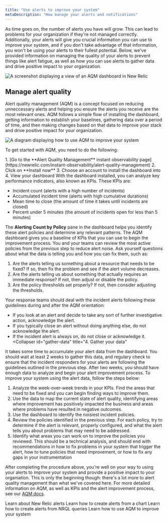 ```yaml
---
title: "Use alerts to improve your system"
metaDescription: "How manage your alerts and notifications"
---
```




As time goes on, the number of alerts you have will grow. This can lead to problems for your organization if they're not managed correctly. Additionally, your alerts will give you crucial information you can use to improve your system, and if you don't take advantage of that information, you won't be using your alerts to their fullest potential. Below, we've provided information on managing the quality of your alerts to prevent things like alert fatigue, as well as how you can use alerts to gather data and drive positive impact to your organization.

<img
    title="AQM dashboard"
    alt="A screenshot displaying a view of an AQM dashboard in New Relic"
    src={AQMdash}
/>

## Manage alert quality

Alert quality management (AQM) is a concept focused on reducing unneccessary alerts and helping you ensure the alerts you receive are the most relevant ones. AQM follows a simple flow of installing the dashboard, getting information to establish your baselines, gathering data over a period of time, and then making changes based on that data to improve your stack and drive positive impact for your organization.

<img
    title="AQM flow"
    alt="A diagram displaying how to use AQM to improve your system"
    src={AQMflow}
/>

To get started with AQM, you need to do the following:

<CollapserGroup>
    <Collapser
        id="AQM-dash"
        title="1. Install the AQM dashboard"
    >
1. [Go to the **Alert Quality Management** instant observability page](https://newrelic.com/instant-observability/alert-quality-management)
2. Click on **Install now**
3. Choose an account to install the dashboard into
4. View your dashboard
    </Collapser>
    <Collapser
        id="KPIs"
        title="2. Analyze your KPIs"
    >
With the dashboard installed, you can analyze key performance indicators, also known as KPIs. These KPIs are:

* Incident count (alerts with a high number of incidents)
* Accumulated incident time (alerts with high cumulative durations)
* Mean time to close (the amount of time it takes until incidents are closed)
* Percent under 5 minutes (the amount of incidents open for less than 5 minutes)

The **Alerting Count by Policy** pane in the dashboard helps you identify these alert policies and determine any relevant patterns.
    </Collapser>
    <Collapser
        id="first-enablement"
        title="3. Begin the first AQM orientation"
    >
The AQM dashboard gives you a baseline of KPIs that you can use to begin the improvement process. You and your teams can review the most active policies from the previous step to reduce alert noise. Ask yourself questions about what the data is telling you and how you can fix them, such as:
1. Are the alerts telling us something about a resource that needs to be fixed? If so, then fix the problem and see if the alert volume decreases.
2. Are the alerts telling us about something that actually requires an immediate response? If not, then adjust or disable the policy.
3. Are the policy thresholds set properly? If not, then consider adjusting the thresholds.

Your response teams should deal with the incident alerts following these guidelines during and after the AQM orientation:

* If you look at an alert and decide to take any sort of further investigative action, acknowledge the alert.
* If you typically close an alert without doing anything else, do not acknowledge the alert.
* If the incident alert is always on, do not close or acknowledge it. 
    </Collapser>
    <Collapser
        id="gather-data"
        title="4. Gather your data"
    >
It takes some time to accumulate your alert data from the dashboard. You should wait at least 2 weeks to gather this data, and regulary check to ensure that the incident responders for your alerts are following the guidelines outlined in the previous step.
    </Collapser>
    <Collapser
        id="second-enablement"
        title="5. Perform the second AQM orientation"
    >
After two weeks, you should have enough data to analyze and begin your alert improvement process. To improve your system using the alert data, follow the steps below:
1. Analyze the week-over-week trends in your KPIs. Find the areas that need to be fixed and you can begin finding ways to improve them.
2. Use the data to map the current state of alert quality, identifying areas where improvement has positively impacted the business and areas where problems have resulted in negative outcomes.
3. Use the dashboard to identify the noisiest incident policies. 
4. Review the policies identified in the previous step. For each policy, try to determine if the alert is relevant, properly configured, and what the alert tells you about problems that may need to be addressed.
5. Identify what areas you can work on to improve the policies you reviewed. This should be a technical analysis, and should end with recommendations in how to fix problems in your system that trigger the alert, how to tune policies that need improvement, or how to fix any gaps in your instrumentation
    </Collapser>
</CollapserGroup>

After completing the procedure above, you're well on your way to using your alerts to improve your system and provide a positive impact to your organiation. This is only the beginning though: there's a lot more to alert quality management than what we've covered here. For more detailed information on AQM, as well as KPIs and the alert improvement process, see our [AQM docs](/docs/new-relic-solutions/observability-maturity/uptime-performance-reliability/alert-quality-management-guide/#perform-enablement-one).

<DocTiles>
  <DocTile title='New Relic alerts' path="/docs/tutorial-create-alerts/create-new-relic-alerts/"> Learn about New Relic alerts</DocTile>
  <DocTile title='Create alerts from charts' path="/docs/tutorial-create-alerts/create-chart-alerts/"> Learn how to create alerts from a chart</DocTile>
  <DocTile title='Create NRQL alerts' path="/docs/tutorial-create-alerts/create-nrql-alerts/"> Learn how to create alerts from NRQL queries</DocTile>
  <DocTile title='Improve your stack with alerts' path="/docs/tutorial-create-alerts/improve-with-alerts/" label={{text: "You are here", color: "orange"}}> Learn how to use AQM to improve your system</DocTile>
</DocTiles>